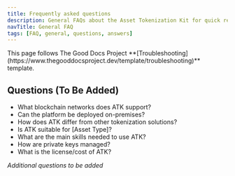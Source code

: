 ```yaml
---
title: Frequently asked questions
description: General FAQs about the Asset Tokenization Kit for quick reference
navTitle: General FAQ
tags: [FAQ, general, questions, answers]
---
```


<Callout type="info" title="Template guide">
  This page follows The Good Docs Project
  **[Troubleshooting](https://www.thegooddocsproject.dev/template/troubleshooting)**
  template.
</Callout>

## Questions (To Be Added)

- What blockchain networks does ATK support?
- Can the platform be deployed on-premises?
- How does ATK differ from other tokenization solutions?
- Is ATK suitable for [Asset Type]?
- What are the main skills needed to use ATK?
- How are private keys managed?
- What is the license/cost of ATK?

_Additional questions to be added_
